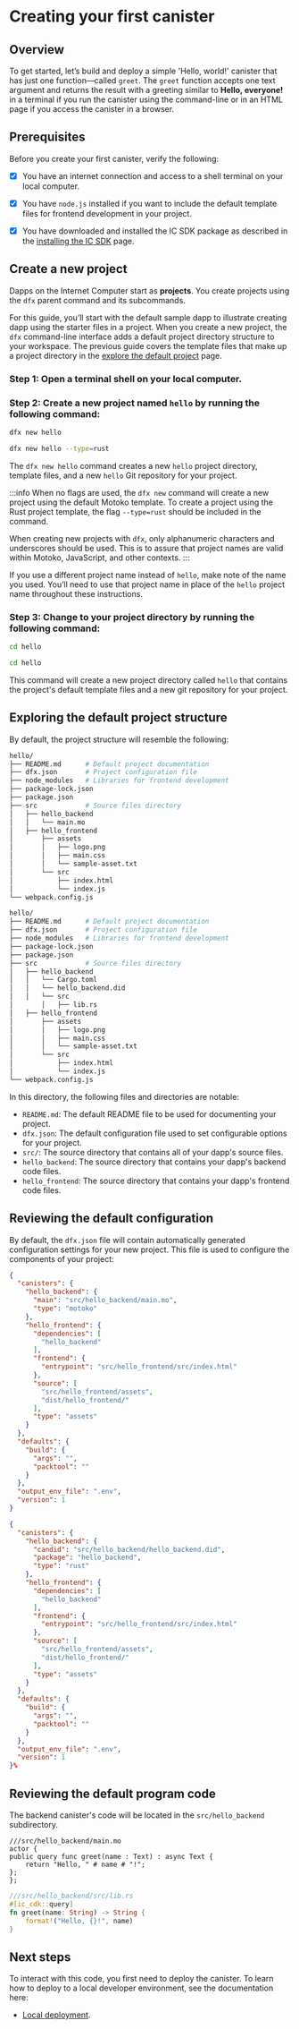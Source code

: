 
# Creating your first canister

## Overview

To get started, let’s build and deploy a simple 'Hello, world!' canister that has just one function—called `greet`. The `greet` function accepts one text argument and returns the result with a greeting similar to **Hello, everyone!** in a terminal if you run the canister using the command-line or in an HTML page if you access the canister in a browser.

## Prerequisites

Before you create your first canister, verify the following:

-   [x] You have an internet connection and access to a shell terminal on your local computer.

-   [x] You have `node.js` installed if you want to include the default template files for frontend development in your project.

-   [x] You have downloaded and installed the IC SDK package as described in the [installing the IC SDK](/docs/current/developer-docs/getting-started/install/) page.

## Create a new project

Dapps on the Internet Computer start as **projects**. You create projects using the `dfx` parent command and its subcommands.

For this guide, you’ll start with the default sample dapp to illustrate creating dapp using the starter files in a project. When you create a new project, the `dfx` command-line interface adds a default project directory structure to your workspace. The previous guide covers the template files that make up a project directory in the [explore the default project](/developer-docs/backend/motoko/explore-templates.md) page.

### Step 1:  Open a terminal shell on your local computer.

### Step 2:  Create a new project named `hello` by running the following command:

<Tabs groupId="language">
<TabItem value="motoko" label="Motoko" default>

```bash
dfx new hello
```

</TabItem>
<TabItem value="rust" label="Rust">

```bash
dfx new hello --type=rust
```

</TabItem>
</Tabs>
        

The `dfx new hello` command creates a new `hello` project directory, template files, and a new `hello` Git repository for your project.

:::info
When no flags are used, the `dfx new` command will create a new project using the default Motoko template. To create a project using the Rust project template, the flag `--type=rust` should be included in the command. 

When creating new projects with `dfx`, only alphanumeric characters and underscores should be used. This is to assure that project names are valid within Motoko, JavaScript, and other contexts. 
:::

If you use a different project name instead of `hello`, make note of the name you used. You’ll need to use that project name in place of the `hello` project name throughout these instructions.

### Step 3:  Change to your project directory by running the following command:

<Tabs groupId="language">
<TabItem value="motoko" label="Motoko" default>

```bash
cd hello
```

</TabItem>
<TabItem value="rust" label="Rust">

```bash
cd hello
```

</TabItem>
</Tabs>

This command will create a new project directory called `hello` that contains the project's default template files and a new git repository for your project. 

## Exploring the default project structure

By default, the project structure will resemble the following:

<Tabs groupId="language">
<TabItem value="motoko" label="Motoko" default>

```bash
hello/
├── README.md      # Default project documentation
├── dfx.json       # Project configuration file
├── node_modules   # Libraries for frontend development
├── package-lock.json
├── package.json
├── src            # Source files directory
│   ├── hello_backend
│   │   └── main.mo
│   ├── hello_frontend
│       ├── assets
│       │   ├── logo.png
│       │   ├── main.css
│       │   └── sample-asset.txt
│       └── src
│           ├── index.html
│           └── index.js
└── webpack.config.js
```

</TabItem>
<TabItem value="rust" label="Rust">

```bash
hello/
├── README.md      # Default project documentation
├── dfx.json       # Project configuration file
├── node_modules   # Libraries for frontend development
├── package-lock.json
├── package.json
├── src            # Source files directory
│   ├── hello_backend
│   │   └── Cargo.toml
│   │   └── hello_backend.did
│   │   └── src
│       │   ├── lib.rs
│   ├── hello_frontend
│       ├── assets
│       │   ├── logo.png
│       │   ├── main.css
│       │   └── sample-asset.txt
│       └── src
│           ├── index.html
│           └── index.js
└── webpack.config.js
```

</TabItem>
</Tabs>

In this directory, the following files and directories are notable:

- `README.md`: The default README file to be used for documenting your project.
- `dfx.json`: The default configuration file used to set configurable options for your project.
- `src/`: The source directory that contains all of your dapp's source files.
- `hello_backend`: The source directory that contains your dapp's backend code files.
- `hello_frontend`: The source directory that contains your dapp's frontend code files.

## Reviewing the default configuration

By default, the `dfx.json` file will contain automatically generated configuration settings for your new project. This file is used to configure the components of your project:

<Tabs groupId="language">
<TabItem value="motoko" label="Motoko" default>

```json
{
  "canisters": {
    "hello_backend": {
      "main": "src/hello_backend/main.mo",
      "type": "motoko"
    },
    "hello_frontend": {
      "dependencies": [
        "hello_backend"
      ],
      "frontend": {
        "entrypoint": "src/hello_frontend/src/index.html"
      },
      "source": [
        "src/hello_frontend/assets",
        "dist/hello_frontend/"
      ],
      "type": "assets"
    }
  },
  "defaults": {
    "build": {
      "args": "",
      "packtool": ""
    }
  },
  "output_env_file": ".env",
  "version": 1
}      
```

</TabItem>
<TabItem value="rust" label="Rust">

```json
{
  "canisters": {
    "hello_backend": {
      "candid": "src/hello_backend/hello_backend.did",
      "package": "hello_backend",
      "type": "rust"
    },
    "hello_frontend": {
      "dependencies": [
        "hello_backend"
      ],
      "frontend": {
        "entrypoint": "src/hello_frontend/src/index.html"
      },
      "source": [
        "src/hello_frontend/assets",
        "dist/hello_frontend/"
      ],
      "type": "assets"
    }
  },
  "defaults": {
    "build": {
      "args": "",
      "packtool": ""
    }
  },
  "output_env_file": ".env",
  "version": 1
}%   
```

</TabItem>
</Tabs>


## Reviewing the default program code

The backend canister's code will be located in the `src/hello_backend` subdirectory. 

<Tabs groupId="language">
<TabItem value="motoko" label="Motoko" default>

```motoko
///src/hello_backend/main.mo
actor {
public query func greet(name : Text) : async Text {
    return "Hello, " # name # "!";
};
};
```

</TabItem>
<TabItem value="rust" label="Rust">

```rust
///src/hello_backend/src/lib.rs
#[ic_cdk::query]
fn greet(name: String) -> String {
    format!("Hello, {}!", name)
}
```

</TabItem>
</Tabs>

## Next steps

To interact with this code, you first need to deploy the canister. To learn how to deploy to a local developer environment, see the documentation here:

- [Local deployment](/docs/current/developer-docs/getting-started/deploy/local).



